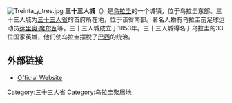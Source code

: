 [[File:Treinta_y_tres.jpg|thumb]]
'''三十三人城'''（{{lang-es|Treinta y Tres}}）是[[乌拉圭|乌拉圭]]的一个城镇，位于乌拉圭东部。三十三人城为[[三十三人省|三十三人省]]的首府所在地，位于该省南部。著名人物有乌拉圭前足球运动员[[达里奥·席尔瓦|达里奥·席尔瓦]]等。三十三人城成立于1853年。三十三人城得名于乌拉圭的33位国家英雄，他们使乌拉圭摆脱了[[巴西|巴西]]的统治。

==外部链接==
*[http://www.imtt.gub.uy/gxpsites/hgxpp001.aspx?1 Official Website]{{dead link|date=2017年11月 |bot=InternetArchiveBot |fix-attempted=yes }}

{{commonscat}}
{{wikivoyage}}
{{coord|display=title}}
{{normdaten}}
{{DEFAULTSORT:treinta}}
[[Category:三十三人省|Category:三十三人省]]
[[Category:乌拉圭聚居地|Category:乌拉圭聚居地]]
{{乌拉圭地理小作品}}